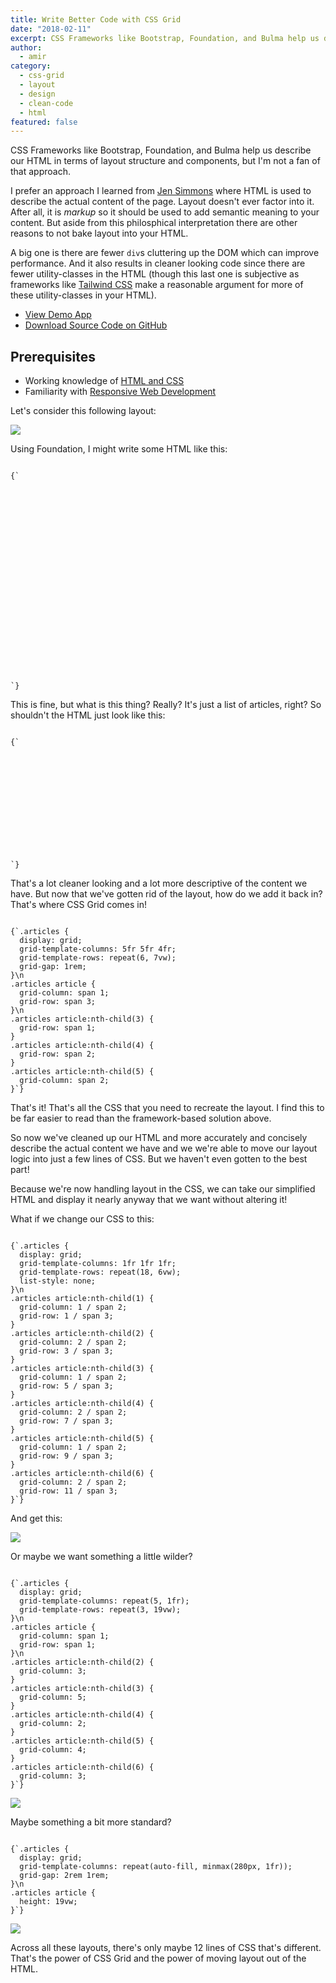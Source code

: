 ```yaml
---
title: Write Better Code with CSS Grid
date: "2018-02-11"
excerpt: CSS Frameworks like Bootstrap, Foundation, and Bulma help us describe our HTML in terms of layout structure and components, but I'm not a fan of that approach.
author:
  - amir
category:
  - css-grid
  - layout
  - design
  - clean-code
  - html
featured: false
---
```


CSS Frameworks like Bootstrap, Foundation, and Bulma help us describe our HTML in terms of layout structure and components, but I'm not a fan of that approach.

I prefer an approach I learned from [Jen Simmons](https://www.youtube.com/watch?v=qNtJ5p3h2A4) where HTML is used to describe the actual content of the page. Layout doesn't ever factor into it. After all, it is _markup_ so it should be used to add semantic meaning to your content. But aside from this philosphical interpretation there are other reasons to not bake layout into your HTML.

A big one is there are fewer `div`s cluttering up the DOM which can improve performance. And it also results in cleaner looking code since there are fewer utility-classes in the HTML (though this last one is subjective as frameworks like [Tailwind CSS](https://tailwindcss.com/) make a reasonable argument for more of these utility-classes in your HTML).

- [View Demo App](https://ui-playground-grid-demo.glitch.me/)
- [Download Source Code on GitHub](https://github.com/arkmuntasser/css-grid-demos)

## Prerequisites

- Working knowledge of [HTML and CSS](https://internetingishard.com/html-and-css/)
- Familiarity with [Responsive Web Development](https://www.smashingmagazine.com/2011/01/guidelines-for-responsive-web-design/)

Let's consider this following layout:

![](https://res.cloudinary.com/arkmuntasser/image/upload/c_scale,f_auto,q_80,w_800/v1564885707/PixelSnap_2019-08-03_at_19.21.49_2x.png)

Using Foundation, I might write some HTML like this:

<Code language="html">
{`<section class="articles">
  <div class="row">
    <div class="columns large-8">
      <div class="row">
        <div class="columns large-6">
          <article><!-- content --></article>
        </div>
        <div class="columns large-6">
          <article><!-- content --></article>
        </div>
      </div>
    </div>
    <div class="columns large-4">
      <article><!-- content --></article>
      <article><!-- content --></article>
    </div>
  </div>
  <div class="row">
    <div class="columns large-8">
      <article><!-- content --></article>
    </div>
    <div class="columns large-4">
      <article><!-- content --></article>
    </div>
  </div>
</section>`}
</Code>

This is fine, but what is this thing? Really? It's just a list of articles, right? So shouldn't the HTML just look like this:

<Code language="html">
{`<section class="articles">
  <article><!-- content --></article>
  <article><!-- content --></article>
  <article><!-- content --></article>
  <article><!-- content --></article>
  <article><!-- content --></article>
  <article><!-- content --></article>
</section>`}
</Code>

That's a lot cleaner looking and a lot more descriptive of the content we have. But now that we've gotten rid of the layout, how do we add it back in? That's where CSS Grid comes in!

<Code language="css">
{`.articles {
  display: grid;
  grid-template-columns: 5fr 5fr 4fr;
  grid-template-rows: repeat(6, 7vw);
  grid-gap: 1rem;
}\n
.articles article {
  grid-column: span 1;
  grid-row: span 3;
}\n
.articles article:nth-child(3) {
  grid-row: span 1;
}
.articles article:nth-child(4) {
  grid-row: span 2;
}
.articles article:nth-child(5) {
  grid-column: span 2;
}`}
</Code>

That's it! That's all the CSS that you need to recreate the layout. I find this to be far easier to read than the framework-based solution above.

So now we've cleaned up our HTML and more accurately and concisely describe the actual content we have and we we're able to move our layout logic into just a few lines of CSS. But we haven't even gotten to the best part!

Because we're now handling layout in the CSS, we can take our simplified HTML and display it nearly anyway that we want without altering it!

What if we change our CSS to this:

<Code language="css">
{`.articles {
  display: grid;
  grid-template-columns: 1fr 1fr 1fr;
  grid-template-rows: repeat(18, 6vw);
  list-style: none;
}\n
.articles article:nth-child(1) {
  grid-column: 1 / span 2;
  grid-row: 1 / span 3;
}
.articles article:nth-child(2) {
  grid-column: 2 / span 2;
  grid-row: 3 / span 3;
}
.articles article:nth-child(3) {
  grid-column: 1 / span 2;
  grid-row: 5 / span 3;
}
.articles article:nth-child(4) {
  grid-column: 2 / span 2;
  grid-row: 7 / span 3;
}
.articles article:nth-child(5) {
  grid-column: 1 / span 2;
  grid-row: 9 / span 3;
}
.articles article:nth-child(6) {
  grid-column: 2 / span 2;
  grid-row: 11 / span 3;
}`}
</Code>

And get this:

![](https://res.cloudinary.com/arkmuntasser/image/upload/c_scale,f_auto,q_80,w_800/v1564885707/PixelSnap_2019-08-03_at_19.22.39_2x.png)

Or maybe we want something a little wilder?

<Code language="css">
{`.articles {
  display: grid;
  grid-template-columns: repeat(5, 1fr);
  grid-template-rows: repeat(3, 19vw);
}\n
.articles article {
  grid-column: span 1;
  grid-row: span 1;
}\n
.articles article:nth-child(2) {
  grid-column: 3;
}
.articles article:nth-child(3) {
  grid-column: 5;
}
.articles article:nth-child(4) {
  grid-column: 2;
}
.articles article:nth-child(5) {
  grid-column: 4;
}
.articles article:nth-child(6) {
  grid-column: 3;
}`}
</Code>

![](https://res.cloudinary.com/arkmuntasser/image/upload/c_scale,f_auto,q_80,w_800/v1564885707/PixelSnap_2019-08-03_at_19.23.33_2x.png)

Maybe something a bit more standard?

<Code language="css">
{`.articles {
  display: grid;
  grid-template-columns: repeat(auto-fill, minmax(280px, 1fr));
  grid-gap: 2rem 1rem;
}\n
.articles article {
  height: 19vw;
}`}
</Code>

![](https://res.cloudinary.com/arkmuntasser/image/upload/c_scale,f_auto,q_80,w_800/v1564885708/PixelSnap_2019-08-03_at_19.24.07_2x.png)

Across all these layouts, there's only maybe 12 lines of CSS that's different. That's the power of CSS Grid and the power of moving layout out of the HTML.
